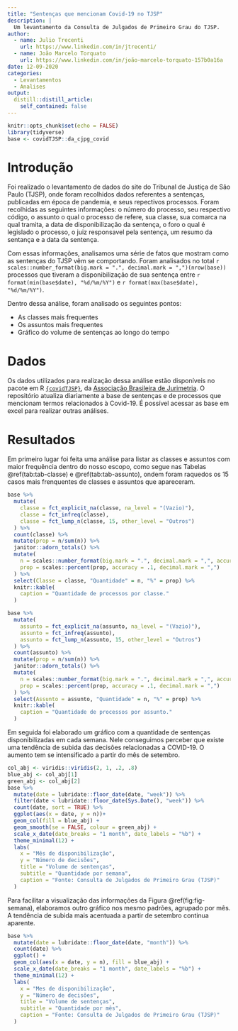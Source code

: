 ```yaml
---
title: "Sentenças que mencionam Covid-19 no TJSP"
description: |
  Um levantamento da Consulta de Julgados de Primeiro Grau do TJSP.
author:
  - name: Julio Trecenti
    url: https://www.linkedin.com/in/jtrecenti/
  - name: João Marcelo Torquato
    url: https://www.linkedin.com/in/joão-marcelo-torquato-157b0a16a
date: 12-09-2020
categories:
  - Levantamentos
  - Analises
output:
  distill::distill_article:
    self_contained: false
---
```



```r
knitr::opts_chunk$set(echo = FALSE)
library(tidyverse)
base <- covidTJSP::da_cjpg_covid
```

# Introdução

Foi realizado o levantamento de dados do site do Tribunal de Justiça de São Paulo (TJSP), onde foram recolhidos dados referentes a sentenças, publicadas em época de pandemia, e seus repectivos processos. Foram recolhidas as seguintes informações: o número do processo, seu respectivo código, o assunto o qual o processo de refere, sua classe, sua comarca na qual tramita, a data de disponibilização da sentença, o foro o qual é legislado o processo, o juiz responsavel pela sentença, um resumo da sentança e a data da sentença. 

Com essas informações, analisamos uma série de fatos que mostram como as sentenças do TJSP vêm se comportando. Foram analisados no total `r scales::number_format(big.mark = ".", decimal.mark = ",")(nrow(base))` processos que tiveram a disponibilização de sua sentença entre `r format(min(base$date), "%d/%m/%Y")` e `r format(max(base$date), "%d/%m/%Y")`.
  
Dentro dessa análise, foram analisado os seguintes pontos:

- As classes mais frequentes  
- Os assuntos mais frequentes
- Gráfico do volume de sentenças ao longo do tempo 

# Dados

Os dados utilizados para realização dessa análise estão disponíveis no pacote em R  [`{covidTJSP}`](https://github.com/abjur/covidTJSP), da [Associação Brasileira de Jurimetria](https://abj.org.br). O repositório atualiza diariamente a base de sentenças e de processos que mencionam termos relacionados à Covid-19. É possível acessar as base em excel para realizar outras análises.

# Resultados

Em primeiro lugar foi feita uma análise para listar as classes e assuntos com maior frequência dentro do nosso escopo, como segue nas Tabelas \@ref(tab:tab-classe) e \@ref(tab:tab-assunto), ondem foram raquedos os 15 casos mais frenquentes de classes e assuntos que apareceram.

  
```r
base %>%
  mutate(
    classe = fct_explicit_na(classe, na_level = "(Vazio)"),
    classe = fct_infreq(classe),
    classe = fct_lump_n(classe, 15, other_level = "Outros")
  ) %>% 
  count(classe) %>%
  mutate(prop = n/sum(n)) %>% 
  janitor::adorn_totals() %>% 
  mutate(
    n = scales::number_format(big.mark = ".", decimal.mark = ",", accuracy = 1)(n),
    prop = scales::percent(prop, accuracy = .1, decimal.mark = ",")
  ) %>% 
  select(Classe = classe, "Quantidade" = n, "%" = prop) %>% 
  knitr::kable(
    caption = "Quantidade de processos por classe."
  )
```
  
```r
base %>%
  mutate(
    assunto = fct_explicit_na(assunto, na_level = "(Vazio)"),
    assunto = fct_infreq(assunto),
    assunto = fct_lump_n(assunto, 15, other_level = "Outros")
  ) %>% 
  count(assunto) %>%
  mutate(prop = n/sum(n)) %>% 
  janitor::adorn_totals() %>% 
  mutate(
    n = scales::number_format(big.mark = ".", decimal.mark = ",", accuracy = 1)(n),
    prop = scales::percent(prop, accuracy = .1, decimal.mark = ",")
  ) %>% 
  select(Assunto = assunto, "Quantidade" = n, "%" = prop) %>% 
  knitr::kable(
    caption = "Quantidade de processos por assunto."
  )

``` 
    
Em seguida foi elaborado um gráfico com a quantidade de sentenças disponibilizadas em cada semana. Nele conseguimos perceber que existe uma tendência de subida das decisões relacionadas a COVID-19. O aumento tem se intensificado a partir do mês de setembro.

  
```r
col_abj <- viridis::viridis(2, 1, .2, .8)
blue_abj <- col_abj[1]
green_abj <- col_abj[2]
base %>%
  mutate(date = lubridate::floor_date(date, "week")) %>%
  filter(date < lubridate::floor_date(Sys.Date(), "week")) %>% 
  count(date, sort = TRUE) %>%
  ggplot(aes(x = date, y = n))+
  geom_col(fill = blue_abj) +
  geom_smooth(se = FALSE, colour = green_abj) +
  scale_x_date(date_breaks = "1 month", date_labels = "%b") +
  theme_minimal(12) +
  labs(
    x = "Mês de disponibilização",
    y = "Número de decisões",
    title = "Volume de sentenças",
    subtitle = "Quantidade por semana",
    caption = "Fonte: Consulta de Julgados de Primeiro Grau (TJSP)"
  )               
``` 

Para facilitar a visualização das informações da Figura \@ref(fig:fig-semana), elaboramos outro gráfico nos mesmo padrões, agrupado por mês. A tendência de subida mais acentuada a partir de setembro continua aparente. 

```r
base %>%
  mutate(date = lubridate::floor_date(date, "month")) %>%
  count(date) %>% 
  ggplot() +
  geom_col(aes(x = date, y = n), fill = blue_abj) +
  scale_x_date(date_breaks = "1 month", date_labels = "%b") +
  theme_minimal(12) +
  labs(
    x = "Mes de disponibilização",
    y = "Número de decisões",
    title = "Volume de sentenças",
    subtitle = "Quantidade por mês",
    caption = "Fonte: Consulta de Julgados de Primeiro Grau (TJSP)"
  )  
``` 
